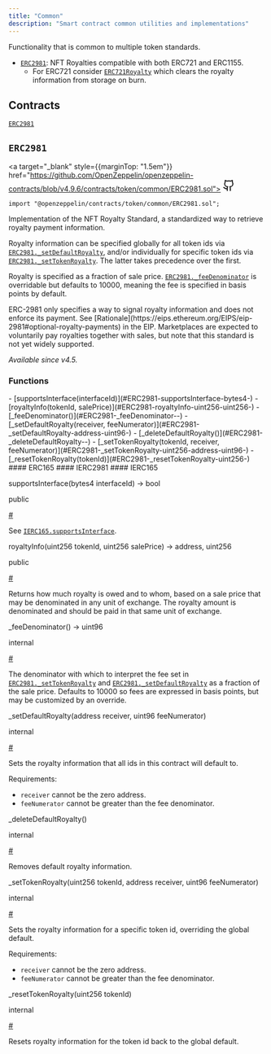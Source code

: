 ```yaml
---
title: "Common"
description: "Smart contract common utilities and implementations"
---
```


Functionality that is common to multiple token standards.

* [`ERC2981`](#ERC2981): NFT Royalties compatible with both ERC721 and ERC1155.
  * For ERC721 consider [`ERC721Royalty`](ERC721#ERC721Royalty) which clears the royalty information from storage on burn.

## Contracts

[`ERC2981`](#ERC2981)

<a id="ERC2981"></a>

<div style={{marginTop: "4em"}} className="w-full flex flex-row items-center justify-between">

## `ERC2981` 

<a target="_blank" style={{marginTop: "1.5em"}} href="https://github.com/OpenZeppelin/openzeppelin-contracts/blob/v4.9.6/contracts/token/common/ERC2981.sol">
<svg xmlns="http://www.w3.org/2000/svg" width="24" height="24" viewBox="0 0 24 24" fill="none" stroke="currentColor" stroke-width="2" stroke-linecap="round" stroke-linejoin="round" class="lucide lucide-github-icon lucide-github"><path d="M15 22v-4a4.8 4.8 0 0 0-1-3.5c3 0 6-2 6-5.5.08-1.25-.27-2.48-1-3.5.28-1.15.28-2.35 0-3.5 0 0-1 0-3 1.5-2.64-.5-5.36-.5-8 0C6 2 5 2 5 2c-.3 1.15-.3 2.35 0 3.5A5.403 5.403 0 0 0 4 9c0 3.5 3 5.5 6 5.5-.39.49-.68 1.05-.85 1.65-.17.6-.22 1.23-.15 1.85v4"/><path d="M9 18c-4.51 2-5-2-7-2"/></svg>
</a>

</div>

```solidity
import "@openzeppelin/contracts/token/common/ERC2981.sol";
```

Implementation of the NFT Royalty Standard, a standardized way to retrieve royalty payment information.

Royalty information can be specified globally for all token ids via [`ERC2981._setDefaultRoyalty`](#ERC2981-_setDefaultRoyalty-address-uint96-), and/or individually for
specific token ids via [`ERC2981._setTokenRoyalty`](#ERC2981-_setTokenRoyalty-uint256-address-uint96-). The latter takes precedence over the first.

Royalty is specified as a fraction of sale price. [`ERC2981._feeDenominator`](#ERC2981-_feeDenominator--) is overridable but defaults to 10000, meaning the
fee is specified in basis points by default.

<Callout type="warn">
ERC-2981 only specifies a way to signal royalty information and does not enforce its payment. See
[Rationale](https://eips.ethereum.org/EIPS/eip-2981#optional-royalty-payments) in the EIP. Marketplaces are expected to
voluntarily pay royalties together with sales, but note that this standard is not yet widely supported.
</Callout>

_Available since v4.5._

<div className="bg-secondary p-4 rounded-md mb-6">
<h3 style={{ marginTop: "0"}}>Functions</h3>
<div className="font-mono">
- [supportsInterface(interfaceId)](#ERC2981-supportsInterface-bytes4-)
- [royaltyInfo(tokenId, salePrice)](#ERC2981-royaltyInfo-uint256-uint256-)
- [_feeDenominator()](#ERC2981-_feeDenominator--)
- [_setDefaultRoyalty(receiver, feeNumerator)](#ERC2981-_setDefaultRoyalty-address-uint96-)
- [_deleteDefaultRoyalty()](#ERC2981-_deleteDefaultRoyalty--)
- [_setTokenRoyalty(tokenId, receiver, feeNumerator)](#ERC2981-_setTokenRoyalty-uint256-address-uint96-)
- [_resetTokenRoyalty(tokenId)](#ERC2981-_resetTokenRoyalty-uint256-)
#### ERC165
#### IERC2981
#### IERC165
</div>
</div>

<a id="ERC2981-supportsInterface-bytes4-"></a>

<div className="border rounded-md mb-4">
<div className="bg-secondary flex w-full justify-between px-4">
<p className="font-bold text-sm font-mono">supportsInterface(bytes4 interfaceId) → bool</p>
<div className="flex flex-row items-center gap-2">
<p className="font-light text-sm">public</p>
<a className="peer" data-card href="ERC2981-supportsInterface-bytes4-">#</a>
</div>
</div>
<div className="px-4">

See [`IERC165.supportsInterface`](../utils#IERC165-supportsInterface-bytes4-).

</div>
</div>

<a id="ERC2981-royaltyInfo-uint256-uint256-"></a>

<div className="border rounded-md mb-4">
<div className="bg-secondary flex w-full justify-between px-4">
<p className="font-bold text-sm font-mono">royaltyInfo(uint256 tokenId, uint256 salePrice) → address, uint256</p>
<div className="flex flex-row items-center gap-2">
<p className="font-light text-sm">public</p>
<a className="peer" data-card href="ERC2981-royaltyInfo-uint256-uint256-">#</a>
</div>
</div>
<div className="px-4">

Returns how much royalty is owed and to whom, based on a sale price that may be denominated in any unit of
exchange. The royalty amount is denominated and should be paid in that same unit of exchange.

</div>
</div>

<a id="ERC2981-_feeDenominator--"></a>

<div className="border rounded-md mb-4">
<div className="bg-secondary flex w-full justify-between px-4">
<p className="font-bold text-sm font-mono">_feeDenominator() → uint96</p>
<div className="flex flex-row items-center gap-2">
<p className="font-light text-sm">internal</p>
<a className="peer" data-card href="ERC2981-_feeDenominator--">#</a>
</div>
</div>
<div className="px-4">

The denominator with which to interpret the fee set in [`ERC2981._setTokenRoyalty`](#ERC2981-_setTokenRoyalty-uint256-address-uint96-) and [`ERC2981._setDefaultRoyalty`](#ERC2981-_setDefaultRoyalty-address-uint96-) as a
fraction of the sale price. Defaults to 10000 so fees are expressed in basis points, but may be customized by an
override.

</div>
</div>

<a id="ERC2981-_setDefaultRoyalty-address-uint96-"></a>

<div className="border rounded-md mb-4">
<div className="bg-secondary flex w-full justify-between px-4">
<p className="font-bold text-sm font-mono">_setDefaultRoyalty(address receiver, uint96 feeNumerator)</p>
<div className="flex flex-row items-center gap-2">
<p className="font-light text-sm">internal</p>
<a className="peer" data-card href="ERC2981-_setDefaultRoyalty-address-uint96-">#</a>
</div>
</div>
<div className="px-4">

Sets the royalty information that all ids in this contract will default to.

Requirements:

- `receiver` cannot be the zero address.
- `feeNumerator` cannot be greater than the fee denominator.

</div>
</div>

<a id="ERC2981-_deleteDefaultRoyalty--"></a>

<div className="border rounded-md mb-4">
<div className="bg-secondary flex w-full justify-between px-4">
<p className="font-bold text-sm font-mono">_deleteDefaultRoyalty()</p>
<div className="flex flex-row items-center gap-2">
<p className="font-light text-sm">internal</p>
<a className="peer" data-card href="ERC2981-_deleteDefaultRoyalty--">#</a>
</div>
</div>
<div className="px-4">

Removes default royalty information.

</div>
</div>

<a id="ERC2981-_setTokenRoyalty-uint256-address-uint96-"></a>

<div className="border rounded-md mb-4">
<div className="bg-secondary flex w-full justify-between px-4">
<p className="font-bold text-sm font-mono">_setTokenRoyalty(uint256 tokenId, address receiver, uint96 feeNumerator)</p>
<div className="flex flex-row items-center gap-2">
<p className="font-light text-sm">internal</p>
<a className="peer" data-card href="ERC2981-_setTokenRoyalty-uint256-address-uint96-">#</a>
</div>
</div>
<div className="px-4">

Sets the royalty information for a specific token id, overriding the global default.

Requirements:

- `receiver` cannot be the zero address.
- `feeNumerator` cannot be greater than the fee denominator.

</div>
</div>

<a id="ERC2981-_resetTokenRoyalty-uint256-"></a>

<div className="border rounded-md mb-4">
<div className="bg-secondary flex w-full justify-between px-4">
<p className="font-bold text-sm font-mono">_resetTokenRoyalty(uint256 tokenId)</p>
<div className="flex flex-row items-center gap-2">
<p className="font-light text-sm">internal</p>
<a className="peer" data-card href="ERC2981-_resetTokenRoyalty-uint256-">#</a>
</div>
</div>
<div className="px-4">

Resets royalty information for the token id back to the global default.

</div>
</div>

